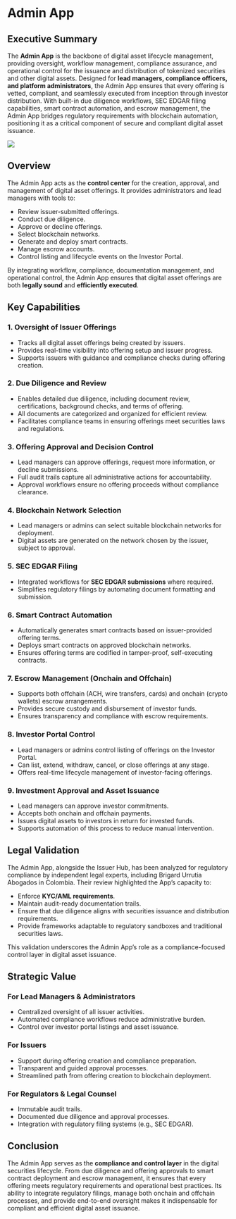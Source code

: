 # Admin App

## Executive Summary

The **Admin App** is the backbone of digital asset lifecycle management, providing oversight, workflow management, compliance assurance, and operational control for the issuance and distribution of tokenized securities and other digital assets. Designed for **lead managers, compliance officers, and platform administrators**, the Admin App ensures that every offering is vetted, compliant, and seamlessly executed from inception through investor distribution. With built-in due diligence workflows, SEC EDGAR filing capabilities, smart contract automation, and escrow management, the Admin App bridges regulatory requirements with blockchain automation, positioning it as a critical component of secure and compliant digital asset issuance.

<img
  src="/images/admin-app2.svg"
  className="w-2xs md:w-lg lg:w-xl h-auto mx-auto"
  width={3000}
  height={2500}
/>

## Overview

The Admin App acts as the **control center** for the creation, approval, and management of digital asset offerings. It provides administrators and lead managers with tools to:

- Review issuer-submitted offerings.
- Conduct due diligence.
- Approve or decline offerings.
- Select blockchain networks.
- Generate and deploy smart contracts.
- Manage escrow accounts.
- Control listing and lifecycle events on the Investor Portal.

By integrating workflow, compliance, documentation management, and operational control, the Admin App ensures that digital asset offerings are both **legally sound** and **efficiently executed**.

## Key Capabilities

### 1. Oversight of Issuer Offerings

- Tracks all digital asset offerings being created by issuers.
- Provides real-time visibility into offering setup and issuer progress.
- Supports issuers with guidance and compliance checks during offering creation.

### 2. Due Diligence and Review

- Enables detailed due diligence, including document review, certifications, background checks, and terms of offering.
- All documents are categorized and organized for efficient review.
- Facilitates compliance teams in ensuring offerings meet securities laws and regulations.

### 3. Offering Approval and Decision Control

- Lead managers can approve offerings, request more information, or decline submissions.
- Full audit trails capture all administrative actions for accountability.
- Approval workflows ensure no offering proceeds without compliance clearance.

### 4. Blockchain Network Selection

- Lead managers or admins can select suitable blockchain networks for deployment.
- Digital assets are generated on the network chosen by the issuer, subject to approval.

### 5. SEC EDGAR Filing

- Integrated workflows for **SEC EDGAR submissions** where required.
- Simplifies regulatory filings by automating document formatting and submission.

### 6. Smart Contract Automation

- Automatically generates smart contracts based on issuer-provided offering terms.
- Deploys smart contracts on approved blockchain networks.
- Ensures offering terms are codified in tamper-proof, self-executing contracts.

### 7. Escrow Management (Onchain and Offchain)

- Supports both offchain (ACH, wire transfers, cards) and onchain (crypto wallets) escrow arrangements.
- Provides secure custody and disbursement of investor funds.
- Ensures transparency and compliance with escrow requirements.

### 8. Investor Portal Control

- Lead managers or admins control listing of offerings on the Investor Portal.
- Can list, extend, withdraw, cancel, or close offerings at any stage.
- Offers real-time lifecycle management of investor-facing offerings.

### 9. Investment Approval and Asset Issuance

- Lead managers can approve investor commitments.
- Accepts both onchain and offchain payments.
- Issues digital assets to investors in return for invested funds.
- Supports automation of this process to reduce manual intervention.

## Legal Validation

The Admin App, alongside the Issuer Hub, has been analyzed for regulatory compliance by independent legal experts, including Brigard Urrutia Abogados in Colombia. Their review highlighted the App’s capacity to:

- Enforce **KYC/AML requirements**.
- Maintain audit-ready documentation trails.
- Ensure that due diligence aligns with securities issuance and distribution requirements.
- Provide frameworks adaptable to regulatory sandboxes and traditional securities laws.

This validation underscores the Admin App’s role as a compliance-focused control layer in digital asset issuance.

## Strategic Value

### For Lead Managers & Administrators

- Centralized oversight of all issuer activities.
- Automated compliance workflows reduce administrative burden.
- Control over investor portal listings and asset issuance.

### For Issuers

- Support during offering creation and compliance preparation.
- Transparent and guided approval processes.
- Streamlined path from offering creation to blockchain deployment.

### For Regulators & Legal Counsel

- Immutable audit trails.
- Documented due diligence and approval processes.
- Integration with regulatory filing systems (e.g., SEC EDGAR).

## Conclusion

The Admin App serves as the **compliance and control layer** in the digital securities lifecycle. From due diligence and offering approvals to smart contract deployment and escrow management, it ensures that every offering meets regulatory requirements and operational best practices. Its ability to integrate regulatory filings, manage both onchain and offchain processes, and provide end-to-end oversight makes it indispensable for compliant and efficient digital asset issuance.
